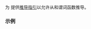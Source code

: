 {{title|deduction guides for {{tt|std::ranges::chunk_by_view}}}}
{{cpp/ranges/chunk_by_view/navbar}}
{{dcl begin}}
{{dcl|since=c++23|1=
template&lt; class R, class Pred &gt;
chunk_by_view( R&amp;&amp;, Pred ) -&gt; chunk_by_view&lt;views::all_t&lt;R&gt;, Pred&gt;;
}}
{{dcl end}}

为 {{lc|std::ranges::chunk_by_view}} 提供[[cpp/language/class template argument deduction|推导指引]]以允许从{{lconcept|range|范围}}和谓词函数推导。

===示例===
{{example
|code=
|output=
}}

{{langlinks|de|en|es|fr|it|ja|pt|ru}}